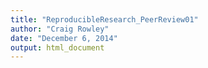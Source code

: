 ```yaml
---
title: "ReproducibleResearch_PeerReview01"
author: "Craig Rowley"
date: "December 6, 2014"
output: html_document
---
```






